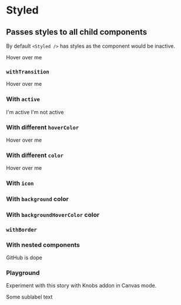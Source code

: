 

<Meta title="Design System|Styled" component={Styled} />

# Styled

## Passes styles to all child components

By default `<Styled />` has styles as the component would be inactive.

<Preview withToolbar>
  <Story name="default">
    <Styled>
      <Paragraph>Hover over me</Paragraph>
    </Styled>
  </Story>
</Preview>

<Props of={Styled} />

### `withTransition`

<Preview withToolbar>
  <Story name="withTransition">
    <Styled withTransition>
      <Paragraph>Hover over me</Paragraph>
    </Styled>
  </Story>
</Preview>

### With `active`

<Preview withToolbar>
  <Story name="active">
    <div>
      <Styled active>
        <Paragraph> I'm active </Paragraph>
      </Styled>
      <Styled>
        <Paragraph> I'm not active </Paragraph>
      </Styled>
    </div>
  </Story>
</Preview>

### With different `hoverColor`

<Preview withToolbar>
  <Story name="hoverColor">
    <Styled hoverColor="yellow">
      <Paragraph>Hover over me</Paragraph>
    </Styled>
  </Story>
</Preview>

### With different `color`

<Preview withToolbar>
  <Story name="color">
    <Styled color="yellow">
      <Paragraph>Hover over me</Paragraph>
    </Styled>
  </Story>
</Preview>

### With `icon`

<Preview withToolbar>
  <Story name="with icon">
    <Styled>
      <Icon name="github" />
    </Styled>
  </Story>
</Preview>

### With `background` color

<Preview withToolbar>
  <Story name="with background">
    <Styled background="cyan">
      <Icon name="github" />
    </Styled>
  </Story>
</Preview>

### With `backgroundHoverColor` color

<Preview withToolbar>
  <Story name="with background hover color">
    <Styled backgroundHoverColor="purple">
      <Icon name="github" />
    </Styled>
  </Story>
</Preview>

### `withBorder`

<Preview withToolbar>
  <Story name="withBorder">
    <Styled withBorder>
      <Icon name="github" />
    </Styled>
  </Story>
</Preview>

### With nested components

<Preview withToolbar>
  <Story name="nested">
    <Styled>
      <Icon name="github" block />
      <Sublabel> GitHub is dope</Sublabel>
    </Styled>
  </Story>
</Preview>

### Playground

Experiment with this story with Knobs addon in Canvas mode.

<Story name="knobs" decorators={[withKnobs]}>
  <Styled
    active={boolean('active')}
    backgroundHoverColor="lightgrey"
    hoverColor="purple"
    withBorder={boolean('withBorder')}
    withTransition={boolean('withTransition')}
  >
    <Icon name="github" />
    <Sublabel>Some sublabel text</Sublabel>
  </Styled>
</Story>
